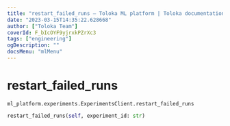 ```yaml
---
title: "restart_failed_runs — Toloka ML platform | Toloka documentation"
date: "2023-03-15T14:35:22.628668"
author: ["Toloka Team"]
coverId: F_bIcOYF9yjrxkPZrXc3
tags: ["engineering"]
ogDescription: ""
docsMenu: "mlMenu"
---
```


# restart_failed_runs

`ml_platform.experiments.ExperimentsClient.restart_failed_runs`

```python
restart_failed_runs(self, experiment_id: str)
```